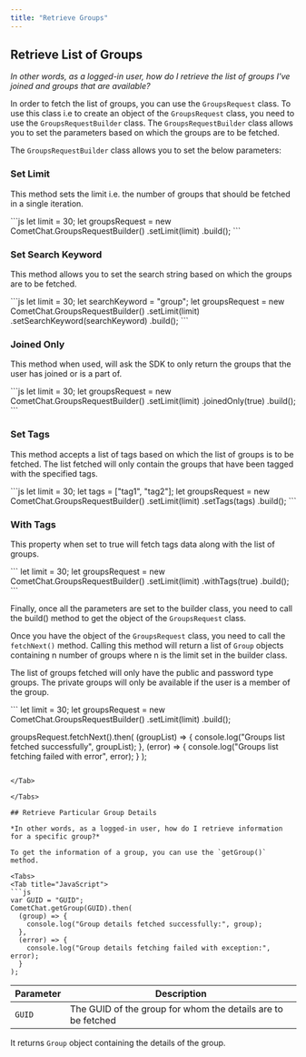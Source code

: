 ```yaml
---
title: "Retrieve Groups"
---
```




## Retrieve List of Groups

*In other words, as a logged-in user, how do I retrieve the list of groups I've joined and groups that are available?*

In order to fetch the list of groups, you can use the `GroupsRequest` class. To use this class i.e to create an object of the `GroupsRequest` class, you need to use the `GroupsRequestBuilder` class. The `GroupsRequestBuilder` class allows you to set the parameters based on which the groups are to be fetched.

The `GroupsRequestBuilder` class allows you to set the below parameters:

### Set Limit

This method sets the limit i.e. the number of groups that should be fetched in a single iteration.

<Tabs>
<Tab title="JavaScript">
```js
let limit = 30;
let groupsRequest = new CometChat.GroupsRequestBuilder()
  .setLimit(limit)
  .build();
```

</Tab>

</Tabs>

### Set Search Keyword

This method allows you to set the search string based on which the groups are to be fetched.

<Tabs>
<Tab title="JavaScript">
```js
let limit = 30;
let searchKeyword = "group";
let groupsRequest = new CometChat.GroupsRequestBuilder()
  .setLimit(limit)
  .setSearchKeyword(searchKeyword)
  .build();
```

</Tab>

</Tabs>

### Joined Only

This method when used, will ask the SDK to only return the groups that the user has joined or is a part of.

<Tabs>
<Tab title="JavaScript">
```js
let limit = 30;
let groupsRequest = new CometChat.GroupsRequestBuilder()
  .setLimit(limit)
  .joinedOnly(true)
  .build();
```

</Tab>

</Tabs>

### Set Tags

This method accepts a list of tags based on which the list of groups is to be fetched. The list fetched will only contain the groups that have been tagged with the specified tags.

<Tabs>
<Tab title="JavaScript">
```js
let limit = 30;
let tags = ["tag1", "tag2"];
let groupsRequest = new CometChat.GroupsRequestBuilder()
  .setLimit(limit)
  .setTags(tags)
  .build();
```

</Tab>

</Tabs>

### With Tags

This property when set to true will fetch tags data along with the list of groups.

<Tabs>
<Tab title="With Tags">
```
let limit = 30;
let groupsRequest = new CometChat.GroupsRequestBuilder()
  .setLimit(limit)
  .withTags(true)
  .build();
```

</Tab>

</Tabs>

Finally, once all the parameters are set to the builder class, you need to call the build() method to get the object of the `GroupsRequest` class.

Once you have the object of the `GroupsRequest` class, you need to call the `fetchNext()` method. Calling this method will return a list of `Group` objects containing n number of groups where n is the limit set in the builder class.

The list of groups fetched will only have the public and password type groups. The private groups will only be available if the user is a member of the group.

<Tabs>
<Tab title="Groups Request">
```
let limit = 30;
let groupsRequest = new CometChat.GroupsRequestBuilder()
  .setLimit(limit)
  .build();

groupsRequest.fetchNext().then(
  (groupList) => {
    console.log("Groups list fetched successfully", groupList);
  },
  (error) => {
    console.log("Groups list fetching failed with error", error);
  }
);
```

</Tab>

</Tabs>

## Retrieve Particular Group Details

*In other words, as a logged-in user, how do I retrieve information for a specific group?*

To get the information of a group, you can use the `getGroup()` method.

<Tabs>
<Tab title="JavaScript">
```js
var GUID = "GUID";
CometChat.getGroup(GUID).then(
  (group) => {
    console.log("Group details fetched successfully:", group);
  },
  (error) => {
    console.log("Group details fetching failed with exception:", error);
  }
);
```

</Tab>

</Tabs>

| Parameter | Description                                                  |
| --------- | ------------------------------------------------------------ |
| `GUID`    | The GUID of the group for whom the details are to be fetched |

It returns `Group` object containing the details of the group.
